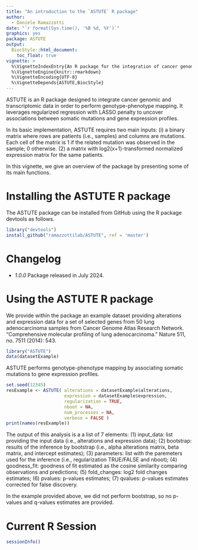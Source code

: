 ```yaml
---
title: "An introduction to the `ASTUTE` R package"
author: 
  - Daniele Ramazzotti
date: "`r format(Sys.time(), '%B %d, %Y')`"
graphics: yes
package: ASTUTE
output:
  BiocStyle::html_document:
    toc_float: true
vignette: >
  %\VignetteIndexEntry{An R package for the integration of cancer genomic and transcriptomic data}
  %\VignetteEngine{knitr::rmarkdown}
  %\VignetteEncoding{UTF-8}
  %\VignetteDepends{ASTUTE,BiocStyle}
---
```


ASTUTE is an R package designed to integrate cancer genomic and transcriptomic data in order to perform genotype-phenotype mapping. It leverages regularized regression with LASSO penalty to uncover associations between somatic mutations and gene expression profiles.

In its basic implementation, ASTUTE requires two main inputs: (i) a binary matrix where rows are patients (i.e., samples) and columns are mutations. Each cell of the matrix is 1 if the related mutation was observed in the sample; 0 otherwise. (2) a matrix with log2(x+1)-transformed normalized expression matrix for the same patients.

In this vignette, we give an overview of the package by presenting some of its main functions.

# Installing the ASTUTE R package

The ASTUTE package can be installed from GitHub using the R package devtools as follows.

```r
library("devtools")
install_github("ramazzottilab/ASTUTE", ref = 'master')
```

# Changelog

- *1.0.0* Package released in July 2024.

# Using the ASTUTE R package

We provide within the package an example dataset providing alterations and expression data for a set of selected genes from 50 lung adenocarcinoma samples from Cancer Genome Atlas Research Network. "Comprehensive molecular profiling of lung adenocarcinoma." Nature 511, no. 7511 (2014): 543.

```r
library("ASTUTE")
data(datasetExample)
```

ASTUTE performs genotype-phenotype mapping by associating somatic mutations to gene expression profiles.

```r
set.seed(12345)
resExample <- ASTUTE( alterations = datasetExample$alterations, 
                      expression = datasetExample$expression, 
                      regularization = TRUE, 
                      nboot = NA, 
                      num_processes = NA, 
                      verbose = FALSE )
print(names(resExample))
```

The output of this analysis is a a list of 7 elements: (1) input_data: list providing the input data (i.e., alterations and expression data); (2) bootstrap: results of the inference by bootstrap (i.e., alpha alterations matrix, beta matrix, and intercept estimates); (3) parameters: list with the paremeters used for the inference (i.e., regularization TRUE/FALSE and nboot); (4) goodness_fit: goodness of fit estimated as the cosine similarity comparing observations and predictions; (5) fold_changes: log2 fold changes estimates; (6) pvalues: p-values estimates; (7) qvalues: p-values estimates corrected for false discovery.

In the example provided above, we did not perform bootstrap, so no p-values and q-values estimates are provided.

# Current R Session

```r
sessionInfo()
```
